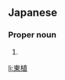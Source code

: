==Japanese==
{{ja-kanjitab|とう|しょく|yomi=o}}

===Proper noun===
{{ja-pos|proper|とうしょく}}

# {{given name|male|lang=ja|sort=とうしょく}}

[[li:東植]]